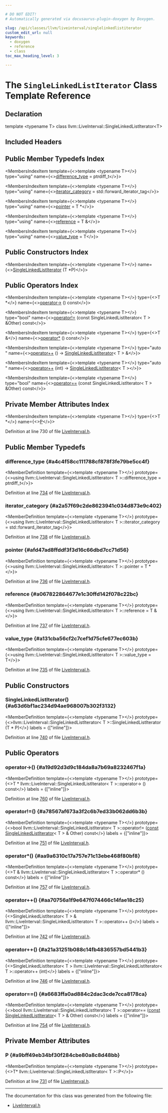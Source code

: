 ```yaml
---

# DO NOT EDIT!
# Automatically generated via docusaurus-plugin-doxygen by Doxygen.

slug: /api/classes/llvm/liveinterval/singlelinkedlistiterator
custom_edit_url: null
keywords:
  - doxygen
  - reference
  - class
toc_max_heading_level: 3

---
```





# The `SingleLinkedListIterator` Class Template Reference

<DoxygenPage pluginConfig={pluginConfig}>



## Declaration

<CodeBlock>template &lt;typename T&gt;
class llvm::LiveInterval::SingleLinkedListIterator&lt;T&gt;</CodeBlock>

## Included Headers

<IncludesList>
<IncludesListItem
  filePath="llvm/CodeGen/LiveInterval.h"
  permalink="/docs/api/files/include/include/llvm/include/llvm/codegen/liveinterval-h"
  isLocal="true" />
</IncludesList>

## Public Member Typedefs Index

<MembersIndex>

<MembersIndexItem
  template={<>template &lt;typename T&gt;</>}
  type="using"
  name={<><a href="#a4c4f58cc111788cf878f3fe79be5cc4f">difference&#95;type</a> = ptrdiff&#95;t</>}>
</MembersIndexItem>

<MembersIndexItem
  template={<>template &lt;typename T&gt;</>}
  type="using"
  name={<><a href="#a2a57f69c2de8623941c034d873e9c402">iterator&#95;category</a> = std::forward&#95;iterator&#95;tag</>}>
</MembersIndexItem>

<MembersIndexItem
  template={<>template &lt;typename T&gt;</>}
  type="using"
  name={<><a href="#afd47ad8ffddf3f3d16c66dbd7cc71d56">pointer</a> = T &#42;</>}>
</MembersIndexItem>

<MembersIndexItem
  template={<>template &lt;typename T&gt;</>}
  type="using"
  name={<><a href="#a067822864677e1c30ffd142f078c22bc">reference</a> = T &amp;</>}>
</MembersIndexItem>

<MembersIndexItem
  template={<>template &lt;typename T&gt;</>}
  type="using"
  name={<><a href="#a131cba56cf2c7cef1d75cfe677ec603b">value&#95;type</a> = T</>}>
</MembersIndexItem>

</MembersIndex>

## Public Constructors Index

<MembersIndex>

<MembersIndexItem
  template={<>template &lt;typename T&gt;</>}
  name={<><a href="#a63d6bf1ac234d94ae968007b302f3132">SingleLinkedListIterator</a> (T &#42;P)</>}>
</MembersIndexItem>

</MembersIndex>

## Public Operators Index

<MembersIndex>

<MembersIndexItem
  template={<>template &lt;typename T&gt;</>}
  type={<>T &#42;</>}
  name={<><a href="#a19d92d3d9c184da8a7b69a8232467f1a">operator-&gt;</a> () const</>}>
</MembersIndexItem>

<MembersIndexItem
  template={<>template &lt;typename T&gt;</>}
  type="bool"
  name={<><a href="#a78567af673a3f2c6b7ed33b062dd6b3b">operator!=</a> (const SingleLinkedListIterator&lt; T &gt; &amp;Other) const</>}>
</MembersIndexItem>

<MembersIndexItem
  template={<>template &lt;typename T&gt;</>}
  type={<>T &amp;</>}
  name={<><a href="#aa9a6310c17a757e71c13ebe468f80bf8">operator&#42;</a> () const</>}>
</MembersIndexItem>

<MembersIndexItem
  template={<>template &lt;typename T&gt;</>}
  type="auto "
  name={<><a href="#aa70756a1f9e647f074466c14fae18c25">operator++</a> () -&gt; <a href="/docs/api/classes/llvm/liveinterval/singlelinkedlistiterator">SingleLinkedListIterator</a>&lt; T &gt; &amp;</>}>
</MembersIndexItem>

<MembersIndexItem
  template={<>template &lt;typename T&gt;</>}
  type="auto "
  name={<><a href="#a21a31251b088c14fb4836557bd5441b3">operator++</a> (int) -&gt; <a href="/docs/api/classes/llvm/liveinterval/singlelinkedlistiterator">SingleLinkedListIterator</a>&lt; T &gt;</>}>
</MembersIndexItem>

<MembersIndexItem
  template={<>template &lt;typename T&gt;</>}
  type="bool"
  name={<><a href="#a6683ffa0ad884c2dac3cde7cca8178ca">operator==</a> (const SingleLinkedListIterator&lt; T &gt; &amp;Other) const</>}>
</MembersIndexItem>

</MembersIndex>

## Private Member Attributes Index

<MembersIndex>

<MembersIndexItem
  template={<>template &lt;typename T&gt;</>}
  type={<>T &#42;</>}
  name={<><a href="#a9bff49eb34bf30f284cbe80a8c8d48bb">P</a></>}>
</MembersIndexItem>

</MembersIndex>


Definition at line 730 of file <a href="/docs/api/files/include/include/llvm/include/llvm/codegen/liveinterval-h">LiveInterval.h</a>.

<SectionDefinition>

## Public Member Typedefs

### difference&#95;type {#a4c4f58cc111788cf878f3fe79be5cc4f}

<MemberDefinition
  template={<>template &lt;typename T&gt;</>}
  prototype={<>using llvm::LiveInterval::SingleLinkedListIterator&lt; T &gt;::difference&#95;type =  ptrdiff&#95;t</>}>

Definition at line <a href="/docs/api/files/include/include/llvm/include/llvm/codegen/liveinterval-h/#l00734">734</a> of file <a href="/docs/api/files/include/include/llvm/include/llvm/codegen/liveinterval-h">LiveInterval.h</a>.
</MemberDefinition>

### iterator&#95;category {#a2a57f69c2de8623941c034d873e9c402}

<MemberDefinition
  template={<>template &lt;typename T&gt;</>}
  prototype={<>using llvm::LiveInterval::SingleLinkedListIterator&lt; T &gt;::iterator&#95;category =  std::forward&#95;iterator&#95;tag</>}>

Definition at line <a href="/docs/api/files/include/include/llvm/include/llvm/codegen/liveinterval-h/#l00738">738</a> of file <a href="/docs/api/files/include/include/llvm/include/llvm/codegen/liveinterval-h">LiveInterval.h</a>.
</MemberDefinition>

### pointer {#afd47ad8ffddf3f3d16c66dbd7cc71d56}

<MemberDefinition
  template={<>template &lt;typename T&gt;</>}
  prototype={<>using llvm::LiveInterval::SingleLinkedListIterator&lt; T &gt;::pointer =  T &#42;</>}>

Definition at line <a href="/docs/api/files/include/include/llvm/include/llvm/codegen/liveinterval-h/#l00736">736</a> of file <a href="/docs/api/files/include/include/llvm/include/llvm/codegen/liveinterval-h">LiveInterval.h</a>.
</MemberDefinition>

### reference {#a067822864677e1c30ffd142f078c22bc}

<MemberDefinition
  template={<>template &lt;typename T&gt;</>}
  prototype={<>using llvm::LiveInterval::SingleLinkedListIterator&lt; T &gt;::reference =  T &amp;</>}>

Definition at line <a href="/docs/api/files/include/include/llvm/include/llvm/codegen/liveinterval-h/#l00737">737</a> of file <a href="/docs/api/files/include/include/llvm/include/llvm/codegen/liveinterval-h">LiveInterval.h</a>.
</MemberDefinition>

### value&#95;type {#a131cba56cf2c7cef1d75cfe677ec603b}

<MemberDefinition
  template={<>template &lt;typename T&gt;</>}
  prototype={<>using llvm::LiveInterval::SingleLinkedListIterator&lt; T &gt;::value&#95;type =  T</>}>

Definition at line <a href="/docs/api/files/include/include/llvm/include/llvm/codegen/liveinterval-h/#l00735">735</a> of file <a href="/docs/api/files/include/include/llvm/include/llvm/codegen/liveinterval-h">LiveInterval.h</a>.
</MemberDefinition>

</SectionDefinition>

<SectionDefinition>

## Public Constructors

### SingleLinkedListIterator() {#a63d6bf1ac234d94ae968007b302f3132}

<MemberDefinition
  template={<>template &lt;typename T&gt;</>}
  prototype={<>llvm::LiveInterval::SingleLinkedListIterator&lt; T &gt;::SingleLinkedListIterator (T &#42; P)</>}
  labels = {["inline"]}>

Definition at line <a href="/docs/api/files/include/include/llvm/include/llvm/codegen/liveinterval-h/#l00740">740</a> of file <a href="/docs/api/files/include/include/llvm/include/llvm/codegen/liveinterval-h">LiveInterval.h</a>.
</MemberDefinition>

</SectionDefinition>

<SectionDefinition>

## Public Operators

### operator-&gt;() {#a19d92d3d9c184da8a7b69a8232467f1a}

<MemberDefinition
  template={<>template &lt;typename T&gt;</>}
  prototype={<>T &#42; llvm::LiveInterval::SingleLinkedListIterator&lt; T &gt;::operator-&gt; () const</>}
  labels = {["inline"]}>

Definition at line <a href="/docs/api/files/include/include/llvm/include/llvm/codegen/liveinterval-h/#l00760">760</a> of file <a href="/docs/api/files/include/include/llvm/include/llvm/codegen/liveinterval-h">LiveInterval.h</a>.
</MemberDefinition>

### operator!=() {#a78567af673a3f2c6b7ed33b062dd6b3b}

<MemberDefinition
  template={<>template &lt;typename T&gt;</>}
  prototype={<>bool llvm::LiveInterval::SingleLinkedListIterator&lt; T &gt;::operator!= (<a href="/docs/api/files/lib/lib/target/lib/target/aarch64/aarch64promoteconstant-cpp/#a90f8350fecae261c25be85d38b451bff">const</a> <a href="/docs/api/classes/llvm/liveinterval/singlelinkedlistiterator">SingleLinkedListIterator</a>&lt; T &gt; &amp; Other) const</>}
  labels = {["inline"]}>

Definition at line <a href="/docs/api/files/include/include/llvm/include/llvm/codegen/liveinterval-h/#l00751">751</a> of file <a href="/docs/api/files/include/include/llvm/include/llvm/codegen/liveinterval-h">LiveInterval.h</a>.
</MemberDefinition>

### operator&#42;() {#aa9a6310c17a757e71c13ebe468f80bf8}

<MemberDefinition
  template={<>template &lt;typename T&gt;</>}
  prototype={<>T &amp; llvm::LiveInterval::SingleLinkedListIterator&lt; T &gt;::operator&#42; () const</>}
  labels = {["inline"]}>

Definition at line <a href="/docs/api/files/include/include/llvm/include/llvm/codegen/liveinterval-h/#l00757">757</a> of file <a href="/docs/api/files/include/include/llvm/include/llvm/codegen/liveinterval-h">LiveInterval.h</a>.
</MemberDefinition>

### operator++() {#aa70756a1f9e647f074466c14fae18c25}

<MemberDefinition
  template={<>template &lt;typename T&gt;</>}
  prototype={<>SingleLinkedListIterator&lt; T &gt; &amp; llvm::LiveInterval::SingleLinkedListIterator&lt; T &gt;::operator++ ()</>}
  labels = {["inline"]}>

Definition at line <a href="/docs/api/files/include/include/llvm/include/llvm/codegen/liveinterval-h/#l00742">742</a> of file <a href="/docs/api/files/include/include/llvm/include/llvm/codegen/liveinterval-h">LiveInterval.h</a>.
</MemberDefinition>

### operator++() {#a21a31251b088c14fb4836557bd5441b3}

<MemberDefinition
  template={<>template &lt;typename T&gt;</>}
  prototype={<>SingleLinkedListIterator&lt; T &gt; llvm::LiveInterval::SingleLinkedListIterator&lt; T &gt;::operator++ (int)</>}
  labels = {["inline"]}>

Definition at line <a href="/docs/api/files/include/include/llvm/include/llvm/codegen/liveinterval-h/#l00746">746</a> of file <a href="/docs/api/files/include/include/llvm/include/llvm/codegen/liveinterval-h">LiveInterval.h</a>.
</MemberDefinition>

### operator==() {#a6683ffa0ad884c2dac3cde7cca8178ca}

<MemberDefinition
  template={<>template &lt;typename T&gt;</>}
  prototype={<>bool llvm::LiveInterval::SingleLinkedListIterator&lt; T &gt;::operator== (<a href="/docs/api/files/lib/lib/target/lib/target/aarch64/aarch64promoteconstant-cpp/#a90f8350fecae261c25be85d38b451bff">const</a> <a href="/docs/api/classes/llvm/liveinterval/singlelinkedlistiterator">SingleLinkedListIterator</a>&lt; T &gt; &amp; Other) const</>}
  labels = {["inline"]}>

Definition at line <a href="/docs/api/files/include/include/llvm/include/llvm/codegen/liveinterval-h/#l00754">754</a> of file <a href="/docs/api/files/include/include/llvm/include/llvm/codegen/liveinterval-h">LiveInterval.h</a>.
</MemberDefinition>

</SectionDefinition>

<SectionDefinition>

## Private Member Attributes

### P {#a9bff49eb34bf30f284cbe80a8c8d48bb}

<MemberDefinition
  template={<>template &lt;typename T&gt;</>}
  prototype={<>T&#42; llvm::LiveInterval::SingleLinkedListIterator&lt; T &gt;::P</>}>

Definition at line <a href="/docs/api/files/include/include/llvm/include/llvm/codegen/liveinterval-h/#l00731">731</a> of file <a href="/docs/api/files/include/include/llvm/include/llvm/codegen/liveinterval-h">LiveInterval.h</a>.
</MemberDefinition>

</SectionDefinition>

<hr/>

The documentation for this class was generated from the following file:

<ul>
<li><a href="/docs/api/files/include/include/llvm/include/llvm/codegen/liveinterval-h">LiveInterval.h</a></li>
</ul>

</DoxygenPage>
